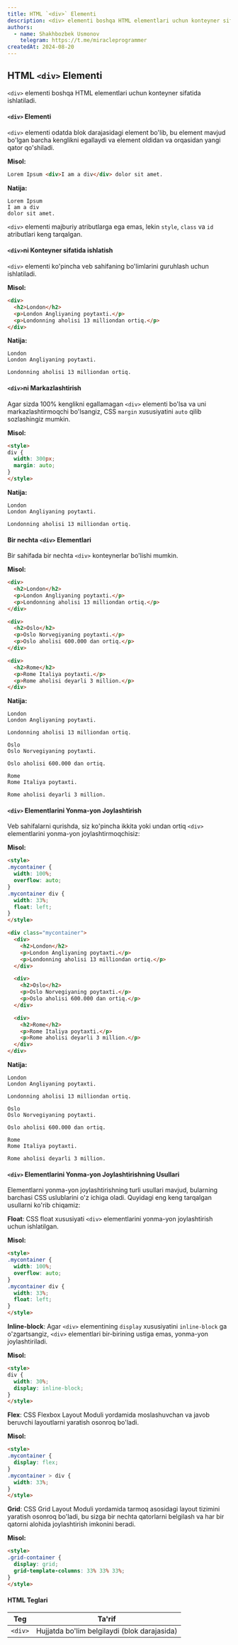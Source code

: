 ```yaml
---
title: HTML `<div>` Elementi
description: <div> elementi boshqa HTML elementlari uchun konteyner sifatida ishlatiladi.
authors:
  - name: Shakhbozbek Usmonov
    telegram: https://t.me/miracleprogrammer
createdAt: 2024-08-20
---
```


## HTML `<div>` Elementi

`<div>` elementi boshqa HTML elementlari uchun konteyner sifatida ishlatiladi.

#### `<div>` Elementi
`<div>` elementi odatda blok darajasidagi element bo'lib, bu element mavjud bo'lgan barcha kenglikni egallaydi va element oldidan va orqasidan yangi qator qo'shiladi.

**Misol:**
```html
Lorem Ipsum <div>I am a div</div> dolor sit amet.
```

**Natija:**
```
Lorem Ipsum
I am a div
dolor sit amet.
```

`<div>` elementi majburiy atributlarga ega emas, lekin `style`, `class` va `id` atributlari keng tarqalgan.

#### `<div>`ni Konteyner sifatida ishlatish
`<div>` elementi ko'pincha veb sahifaning bo'limlarini guruhlash uchun ishlatiladi.

**Misol:**
```html
<div>
  <h2>London</h2>
  <p>London Angliyaning poytaxti.</p>
  <p>Londonning aholisi 13 milliondan ortiq.</p>
</div>
```

**Natija:**
```
London
London Angliyaning poytaxti.

Londonning aholisi 13 milliondan ortiq.
```

#### `<div>`ni Markazlashtirish
Agar sizda 100% kenglikni egallamagan `<div>` elementi bo'lsa va uni markazlashtirmoqchi bo'lsangiz, CSS `margin` xususiyatini `auto` qilib sozlashingiz mumkin.

**Misol:**
```html
<style>
div {
  width: 300px;
  margin: auto;
}
</style>
```

**Natija:**
```
London
London Angliyaning poytaxti.

Londonning aholisi 13 milliondan ortiq.
```

#### Bir nechta `<div>` Elementlari
Bir sahifada bir nechta `<div>` konteynerlar bo'lishi mumkin.

**Misol:**
```html
<div>
  <h2>London</h2>
  <p>London Angliyaning poytaxti.</p>
  <p>Londonning aholisi 13 milliondan ortiq.</p>
</div>

<div>
  <h2>Oslo</h2>
  <p>Oslo Norvegiyaning poytaxti.</p>
  <p>Oslo aholisi 600.000 dan ortiq.</p>
</div>

<div>
  <h2>Rome</h2>
  <p>Rome Italiya poytaxti.</p>
  <p>Rome aholisi deyarli 3 million.</p>
</div>
```

**Natija:**
```
London
London Angliyaning poytaxti.

Londonning aholisi 13 milliondan ortiq.

Oslo
Oslo Norvegiyaning poytaxti.

Oslo aholisi 600.000 dan ortiq.

Rome
Rome Italiya poytaxti.

Rome aholisi deyarli 3 million.
```

#### `<div>` Elementlarini Yonma-yon Joylashtirish
Veb sahifalarni qurishda, siz ko'pincha ikkita yoki undan ortiq `<div>` elementlarini yonma-yon joylashtirmoqchisiz:

**Misol:**
```html
<style>
.mycontainer {
  width: 100%;
  overflow: auto;
}
.mycontainer div {
  width: 33%;
  float: left;
}
</style>

<div class="mycontainer">
  <div>
    <h2>London</h2>
    <p>London Angliyaning poytaxti.</p>
    <p>Londonning aholisi 13 milliondan ortiq.</p>
  </div>

  <div>
    <h2>Oslo</h2>
    <p>Oslo Norvegiyaning poytaxti.</p>
    <p>Oslo aholisi 600.000 dan ortiq.</p>
  </div>

  <div>
    <h2>Rome</h2>
    <p>Rome Italiya poytaxti.</p>
    <p>Rome aholisi deyarli 3 million.</p>
  </div>
</div>
```

**Natija:**
```
London
London Angliyaning poytaxti.

Londonning aholisi 13 milliondan ortiq.

Oslo
Oslo Norvegiyaning poytaxti.

Oslo aholisi 600.000 dan ortiq.

Rome
Rome Italiya poytaxti.

Rome aholisi deyarli 3 million.
```

#### `<div>` Elementlarini Yonma-yon Joylashtirishning Usullari
Elementlarni yonma-yon joylashtirishning turli usullari mavjud, bularning barchasi CSS uslublarini o'z ichiga oladi. Quyidagi eng keng tarqalgan usullarni ko'rib chiqamiz:

**Float**: CSS float xususiyati `<div>` elementlarini yonma-yon joylashtirish uchun ishlatilgan.

  **Misol:**
  ```html
  <style>
  .mycontainer {
    width: 100%;
    overflow: auto;
  }
  .mycontainer div {
    width: 33%;
    float: left;
  }
  </style>
  ```

**Inline-block**: Agar `<div>` elementining `display` xususiyatini `inline-block` ga o'zgartsangiz, `<div>` elementlari bir-birining ustiga emas, yonma-yon joylashtiriladi.

  **Misol:**
  ```html
  <style>
  div {
    width: 30%;
    display: inline-block;
  }
  </style>
  ```

**Flex**: CSS Flexbox Layout Moduli yordamida moslashuvchan va javob beruvchi layoutlarni yaratish osonroq bo'ladi.

  **Misol:**
  ```html
  <style>
  .mycontainer {
    display: flex;
  }
  .mycontainer > div {
    width: 33%;
  }
  </style>
  ```

**Grid**: CSS Grid Layout Moduli yordamida tarmoq asosidagi layout tizimini yaratish osonroq bo'ladi, bu sizga bir nechta qatorlarni belgilash va har bir qatorni alohida joylashtirish imkonini beradi.

  **Misol:**
  ```html
  <style>
  .grid-container {
    display: grid;
    grid-template-columns: 33% 33% 33%;
  }
  </style>
  ```

#### HTML Teglari

| Teg  | Ta'rif  |
|------|---------|
| `<div>` | Hujjatda bo'lim belgilaydi (blok darajasida) |